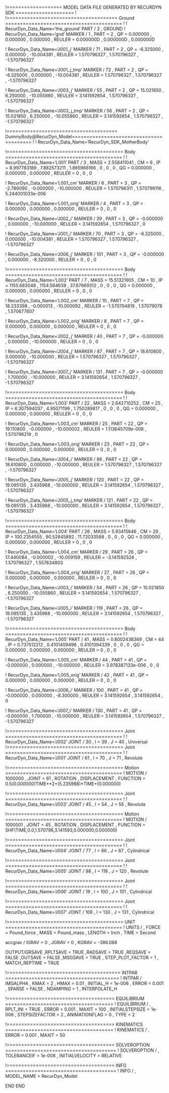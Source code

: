 !=================== MODEL DATA FILE GENERATED BY RECURDYN SDK ====================
!
!====================================== Ground ========================================
!
!                         RecurDyn_Data_Name='the_ground'
PART / 2 , GROUND
!                         RecurDyn_Data_Name='gnd'
MARKER / 1
, PART = 2
, QP = 0.000000 , 0.000000 , 0.000000
, REULER = 0.000000D , 0.000000D , 0.000000D
 
 


!                         RecurDyn_Data_Name='J001_j'
MARKER / 71
, PART = 2
, QP = -6.325000 , 0.000000 , -10.004381
, REULER = 1.570796327 , 1.570796327 , -1.570796327
 
 
!                         RecurDyn_Data_Name='J001_j_tmp'
MARKER / 72
, PART = 2
, QP = -6.325000 , 0.000000 , -10.004381
, REULER = 1.570796327 , 1.570796327 , -1.570796327
 
 
!                         RecurDyn_Data_Name='J003_j'
MARKER / 55
, PART = 2
, QP = 15.021850 , 6.250000 , -10.055860
, REULER = 3.141592654 , 1.570796327 , -1.570796327
 
 
!                         RecurDyn_Data_Name='J003_j_tmp'
MARKER / 56
, PART = 2
, QP = 15.021850 , 6.250000 , -10.055860
, REULER = 3.141592654 , 1.570796327 , -1.570796327
 
 
!====================================== DummyBody@RecurDyn_Model========================================
!
!                         RecurDyn_Data_Name='RecurDyn_SDK_MotherBody'


!======================================== Body ========================================
!
!                         RecurDyn_Data_Name='L001'
PART / 3
, MASS = 2.558411041
, CM = 6
, IP = 8.997783189 , 7.882573211 , 1.865968166
, 0 , 0 , 0
, QG = 0.000000 , 0.000000 , 0.000000
, REULER = 0 , 0 , 0
 
 
!                         RecurDyn_Data_Name='L001_cm'
MARKER / 6
, PART = 3
, QP = -2.786090 , -0.000000 , -10.000000
, REULER = 1.570796311 , 1.570796116 , 5.244001033e-006
 
 
!                         RecurDyn_Data_Name='L001_orig'
MARKER / 4
, PART = 3
, QP = 0.000000 , 0.000000 , 0.000000
, REULER = 0 , 0 , 0
 
 
!                         RecurDyn_Data_Name='J002_i'
MARKER / 39
, PART = 3
, QP = -0.000000 , 0.000000 , -10.000000
, REULER = 3.141592654 , 1.570796327 , 0
 
 
!                         RecurDyn_Data_Name='J001_i'
MARKER / 70
, PART = 3
, QP = -6.325000 , 0.000000 , -10.004381
, REULER = 1.570796327 , 1.570796327 , -1.570796327
 
 
!                         RecurDyn_Data_Name='J006_j'
MARKER / 101
, PART = 3
, QP = -0.000000 , 0.000000 , -8.320000
, REULER = 0 , 0 , 0
 
 
!======================================== Body ========================================
!
!                         RecurDyn_Data_Name='L002'
PART / 7
, MASS = 15.51321905
, CM = 10
, IP = 1155.683049 , 1154.564639 , 37.87669312
, 0 , 0 , 0
, QG = 0.000000 , 0.000000 , 0.000000
, REULER = 0 , 0 , 0
 
 
!                         RecurDyn_Data_Name='L002_cm'
MARKER / 10
, PART = 7
, QP = 18.233398 , -0.000013 , -10.000092
, REULER = -1.570794819 , 1.57079078 , 1.570677607
 
 
!                         RecurDyn_Data_Name='L002_orig'
MARKER / 8
, PART = 7
, QP = 0.000000 , 0.000000 , 0.000000
, REULER = 0 , 0 , 0
 
 
!                         RecurDyn_Data_Name='J002_j'
MARKER / 40
, PART = 7
, QP = -0.000000 , 0.000000 , -10.000000
, REULER = 0 , 0 , 0
 
 
!                         RecurDyn_Data_Name='J004_j'
MARKER / 87
, PART = 7
, QP = 18.610800 , 0.000000 , -10.000000
, REULER = 1.570796327 , 1.570796327 , -1.570796327
 
 
!                         RecurDyn_Data_Name='J007_j'
MARKER / 131
, PART = 7
, QP = -0.000000 , 1.700000 , -10.000000
, REULER = 3.141592654 , 1.570796327 , -1.570796327
 
 
!======================================== Body ========================================
!
!                         RecurDyn_Data_Name='L003'
PART / 22
, MASS = 2.642710252
, CM = 25
, IP = 6.307594037 , 4.95071199 , 1.750289817
, 0 , 0 , 0
, QG = 0.000000 , 0.000000 , 0.000000
, REULER = 0 , 0 , 0
 
 
!                         RecurDyn_Data_Name='L003_cm'
MARKER / 25
, PART = 22
, QP = 19.110800 , -0.000000 , -10.000002
, REULER = 1.113645709e-008 , 1.570796219 , 0
 
 
!                         RecurDyn_Data_Name='L003_orig'
MARKER / 23
, PART = 22
, QP = 0.000000 , 0.000000 , 0.000000
, REULER = 0 , 0 , 0
 
 
!                         RecurDyn_Data_Name='J004_i'
MARKER / 86
, PART = 22
, QP = 18.610800 , 0.000000 , -10.000000
, REULER = 1.570796327 , 1.570796327 , -1.570796327
 
 
!                         RecurDyn_Data_Name='J005_j'
MARKER / 120
, PART = 22
, QP = 19.095135 , 3.435968 , -10.000000
, REULER = 3.141592654 , 1.570796327 , -1.570796327
 
 
!                         RecurDyn_Data_Name='J005_j_tmp'
MARKER / 121
, PART = 22
, QP = 19.095135 , 3.435968 , -10.000000
, REULER = 3.141592654 , 1.570796327 , -1.570796327
 
 
!======================================== Body ========================================
!
!                         RecurDyn_Data_Name='L004'
PART / 26
, MASS = 5.93415646
, CM = 29
, IP = 100.2354555 , 90.52845892 , 11.72033588
, 0 , 0 , 0
, QG = 0.000000 , 0.000000 , 0.000000
, REULER = 0 , 0 , 0
 
 
!                         RecurDyn_Data_Name='L004_cm'
MARKER / 29
, PART = 26
, QP = 17.440084 , -0.000002 , -10.009159
, REULER = -3.141592524 , 1.570796327 , 1.557634803
 
 
!                         RecurDyn_Data_Name='L004_orig'
MARKER / 27
, PART = 26
, QP = 0.000000 , 0.000000 , 0.000000
, REULER = 0 , 0 , 0
 
 
!                         RecurDyn_Data_Name='J003_i'
MARKER / 54
, PART = 26
, QP = 15.021850 , 6.250000 , -10.055860
, REULER = 3.141592654 , 1.570796327 , -1.570796327
 
 
!                         RecurDyn_Data_Name='J005_i'
MARKER / 119
, PART = 26
, QP = 19.095135 , 3.435968 , -10.000000
, REULER = 3.141592654 , 1.570796327 , -1.570796327
 
 
!======================================== Body ========================================
!
!                         RecurDyn_Data_Name='L005'
PART / 41
, MASS = 0.8002438369
, CM = 44
, IP = 0.737512212 , 0.4101409496 , 0.4101394339
, 0 , 0 , 0
, QG = 0.000000 , 0.000000 , 0.000000
, REULER = 0 , 0 , 0
 
 
!                         RecurDyn_Data_Name='L005_cm'
MARKER / 44
, PART = 41
, QP = -0.000000 , 0.000000 , -10.000000
, REULER = 3.978387133e-006 , 0 , 0
 
 
!                         RecurDyn_Data_Name='L005_orig'
MARKER / 42
, PART = 41
, QP = 0.000000 , 0.000000 , 0.000000
, REULER = 0 , 0 , 0
 
 
!                         RecurDyn_Data_Name='J006_i'
MARKER / 100
, PART = 41
, QP = -0.000000 , 0.000000 , -8.300000
, REULER = 3.141592654 , 3.141592654 , 0
 
 
!                         RecurDyn_Data_Name='J007_i'
MARKER / 130
, PART = 41
, QP = -0.000000 , 1.700000 , -10.000000
, REULER = 3.141592654 , 1.570796327 , -1.570796327
 
 
!======================================== Joint ========================================
!
!                         RecurDyn_Data_Name='J002'
JOINT / 30
, I = 39
, J = 40
, Universal
!======================================== Joint ========================================
!
!                         RecurDyn_Data_Name='J001'
JOINT / 61
, I = 70
, J = 71
, Revolute
 
 
!======================================== Motion ========================================
!
MOTION / 1000000
, JOINT = 61
, ROTATION 
, DISPLACEMENT 
, FUNCTION = 0.5*(0.000000)*TIME**2+(5.235988)*TIME+(0.000000)\
 
 
!======================================== Joint ========================================
!
!                         RecurDyn_Data_Name='J003'
JOINT / 45
, I = 54
, J = 55
, Revolute
 
 
!======================================== Motion ========================================
!
MOTION / 1000001
, JOINT = 45
, ROTATION 
, DISPLACEMENT 
, FUNCTION = SHF(TIME,0.0,1.570796,3.141593,0.000000,0.000000)\
 
 
!======================================== Joint ========================================
!
!                         RecurDyn_Data_Name='J004'
JOINT / 77
, I = 86
, J = 87
, Cylindrical
 
 
!======================================== Joint ========================================
!
!                         RecurDyn_Data_Name='J005'
JOINT / 98
, I = 119
, J = 120
, Revolute
 
 
!======================================== Joint ========================================
!
!                         RecurDyn_Data_Name='J006'
JOINT / 19
, I = 100
, J = 101
, Cylindrical
 
 
!======================================== Joint ========================================
!
!                         RecurDyn_Data_Name='J007'
JOINT / 108
, I = 130
, J = 131
, Cylindrical
 
 
!======================================== UNIT ========================================
!
UNITS / 
, FORCE = Pound_force
, MASS = Pound_mass
, LENGTH = Inch
, TIME = Second


accgrav /  IGRAV = 0
, JGRAV = 0
, KGRAV = -386.088


OUTPUT/GRSAVE
,RPLTSAVE = TRUE
,RADSAVE = TRUE
,REQSAVE = FALSE
,OUTSAVE = FALSE
,MSGSAVE = TRUE
, STEP_PLOT_FACTOR = 1
, MATCH_REPTIME = TRUE


!======================================= INTPAR =======================================
!
INTPAR / IMGALPHA
, KMAX = 2
, HMAX = 0.01
, INITIAL_H = 1e-006
, ERROR = 0.001
, SPARSE = FALSE
, NDAMPING = 1
, INTERPOLATE_H


!===================================== EQUILIBRIUM =====================================
!
EQUILIBRIUM /
, RPLT_INI = TRUE
, ERROR = 0.001
, MAXIT = 100
, INITIALSTEPSIZE = 1e-006
, STEPSIZEFACTOR = 2
, ANIMATIONFLAG = 0
, TYPE = 2


!===================================== KINEMATICS =====================================
!
KINEMATICS /
, ERROR = 0.001
, MAXIT = 50




!===================================== SOLVEROPTION ======================================
!
SOLVEROPTION /
, TOLERANCEIF  = 1e-008
, INITIALVELOCITY  = RELATIVE


!===================================== INFO ======================================
!
INFO /
, MODEL_NAME = RecurDyn_Model


END
END
